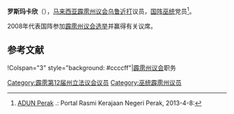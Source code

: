 {{noteTA
|G1=melayu
}}
{{Infobox Officeholder
|honorific-prefix = 拿督<br><!--保留换行-->
|name             = 罗斯玛卡欣
|original_name    = Rusnah binti Kassim
|honorific-suffix=
|image            = 
|image_wide       =

|constituency_AM = [[乌鲁近打|乌鲁近打]]
|assembly      = 霹雳州议会
|term_start      = 
|term_end       = 
|predecessor     = 
 |majority       = 
 |order2            =
|office2          = 
|term_start2       = 
 |term_end2         = 
|predecessor2      = 
 |successor2        = 
|birth_date       = 
|birth_place      = 
|death_date       = 
|death_place      =
|othername =
|nationality = {{MYS}}
|party            = {{国阵}}<br>{{巫统}}
|otherparty = 
|sex = 女
|spouse           = 
|children         =
|religion         = [[伊斯兰教|伊斯兰教]]
|profession       = 
|alma_mater       = 
}}

'''罗斯玛卡欣'''（{{lang-ms|Rusnah binti Kassim}}），[[马来西亚|马来西亚]][[霹雳州|霹雳]][[霹雳州议会|州议会]][[乌鲁近打|乌鲁近打]]议员，[[国阵|国阵]][[巫统|巫统]]党员<ref>[http://www.perak.gov.my/index.php/kerajaan-negeri/adun-perak ADUN Perak] {{webarchive|url=https://web.archive.org/web/20130122011957/http://www.perak.gov.my/index.php/kerajaan-negeri/adun-perak |date=2013-01-22 }}.: Portal Rasmi Kerajaan Negeri Perak, 2013-4-8:</ref>。

2008年代表国阵参加[[2008年马来西亚大选|霹雳州议会选举]]并赢得有关议席。

==参考文献==
{{reflist}}

{{start box}}
!Colspan="3" style="background: #ccccff"|[[霹雳州议会|霹雳州议会]]职务
{{S-before|<!--待补充-->}}
{{S-title|[[乌鲁近打议员|乌鲁近打议员]]|至今}}
{{S-inc}}
{{end box}}
{{马来西亚人物小作品}}

[[Category:霹雳第12届州立法议会议员|Category:霹雳第12届州立法议会议员]]
[[Category:巫统霹雳州议员|Category:巫统霹雳州议员]]